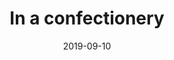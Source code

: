 ---
cover: "./confectionery.PNG"
date: "2019-09-10"
title: "In a confectionery"
defer: false
slug: "/confectionery"
areas:
  -  .

---